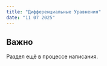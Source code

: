 ```yaml
---
title: "Дифференциальные Уравнения"
date: "11 07 2025"
---
```


::: {.callout-caution}
## Важно
Раздел ещё в процессе написания. 
:::